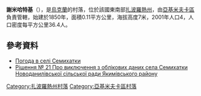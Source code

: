 {{coord|46|34|59|N|35|3|5|E|scale:100000|display=title}}

'''謝米哈特基'''（{{lang-uk|Семихатки}}），是[[烏克蘭|烏克蘭]]的村落，位於該國東南部[[扎波羅熱州|扎波羅熱州]]，由[[亞基米夫卡區|亞基米夫卡區]]負責管轄，始建於1850年，面積0.11平方公里，海拔高度7米，2001年人口4，人口密度每平方公里36.4人。

==參考資料==
* [http://weather.in.ua/ua/zaporozhskaja/23618 Погода в селі Семихатки]{{Wayback|url=http://weather.in.ua/ua/zaporozhskaja/23618 |date=20160305084118 }}
* [https://web.archive.org/web/20131023055823/http://www.rada.zp.ua/decision/3506.zip Рішення № 21 Про виключення з облікових даних села Семихатки Новоданилівської сільської ради Якимівського району]

[[Category:扎波羅熱州村落|Category:扎波羅熱州村落]]
[[Category:亞基米夫卡區村落|Category:亞基米夫卡區村落]]


{{Zaporizhia-geo-stub}}